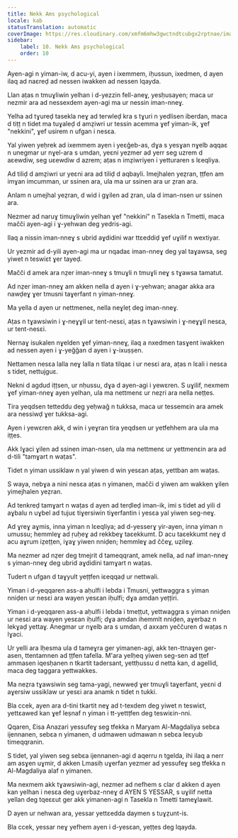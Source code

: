 ```yaml
---
title: Nekk Ams psychological
locale: kab
statusTranslation: automatic
coverImage: https://res.cloudinary.com/xmfm6mhw3gwctndtcubgx2rptnae/image/upload/v1741354419/small_cover_la_gran_rebelion_28716e29d2.webp
sidebar:
    label: 10. Nekk Ams psychological
    order: 10
---
```

Ayen-agi n yiman-iw, d acu-yi, ayen i ixemmem, iḥussun, ixedmen, d ayen ilaq ad naɛreḍ ad nessen iwakken ad nessen lqayda.

Llan aṭas n tmuɣliwin yelhan i d-yezzin fell-aneɣ, yesḥusayen; maca ur nezmir ara ad nessexdem ayen-agi ma ur nessin iman-nneɣ.

Yelha ad tɣureḍ tasekla neɣ ad terwleḍ kra s tɣuri n yedlisen iberdan, maca d tiṭṭ n tidet ma tuɣaleḍ d amẓiwri ur tessin acemma ɣef yiman-ik, ɣef "nekkini", ɣef usirem n ufgan i nesɛa.

Yal yiwen yeḥrek ad ixemmem ayen i yeɛǧeb-as, dɣa s yesɣan nɣelb aqqaɛ n unegmar ur nɣel-ara s umdan, yeɛni yezmer ad yerr seg uzrem d aɛewdiw, seg uɛewdiw d azrem; aṭas n imẓiwriyen i yetturaren s lɛeqliya.

Ad tiliḍ d amẓiwri ur yeɛni ara ad tiliḍ d aqbayli. Imejhalen yeẓran, ṭṭfen am imɣan imcumman, ur ssinen ara, ula ma ur ssinen ara ur ẓran ara.

Anlam n umejhal yeẓran, d wid i gɣilen ad ẓran, ula d iman-nsen ur ssinen ara.

Nezmer ad naruɣ timuɣliwin yelhan ɣef "nekkini" n Tasekla n Tmetti, maca mačči ayen-agi i ɣ-yehwan deg yedris-agi.

Ilaq a nissin iman-nneɣ s ubrid aɣdidini war ttɛeddiḍ ɣef uɣilif n wextiyar.

Ur yezmir ad d-yili ayen-agi ma ur nqadaɛ iman-nneɣ deg yal taɣawsa, seg yiwet n teswiɛt ɣer tayeḍ.

Mačči d amek ara nẓer iman-nneɣ s tmuɣli n tmuɣli neɣ s tɣawsa tamatut.

Ad nẓer iman-nneɣ am akken nella d ayen i ɣ-yehwan; anagar akka ara nawḍeɣ ɣer tmusni taɣerfant n yiman-nneɣ.

Ma yella d ayen ur nettmeneɛ, nella neɣleṭ deg iman-nneɣ.

Aṭas n tɣawsiwin i ɣ-neɣɣil ur tent-nesɛi, aṭas n tɣawsiwin i ɣ-neɣɣil nesɛa, ur tent-nesɛi.

Nernaɣ isukalen nɣelden ɣef yiman-nneɣ, ilaq a nxedmen tasɣent iwakken ad nessen ayen i ɣ-yeğğan d ayen i ɣ-ixuṣṣen.

Nettamen nesɛa lalla neɣ lalla n tlata tilqaɛ i ur nesɛi ara, aṭas n lɛali i nesɛa s tidet, nettujguɛ.

Nekni d agdud iṭṭsen, ur nḥussu, dɣa d ayen-agi i yewɛren. S uɣilif, nexmem ɣef yiman-nneɣ ayen yelhan, ula ma nettmenɛ ur neẓri ara nella neṭṭes.

Tira yeqdsen tetteddu deg yeḥwaǧ n tukksa, maca ur tessemɛin ara amek ara nessiwḍ ɣer tukksa-agi.

Ayen i yewɛren akk, d win i yeɣran tira yeqdsen ur yetfehhem ara ula ma iṭṭes.

Akk lɣaci ɣilen ad ssinen iman-nsen, ula ma nettmenɛ ur yettmenɛin ara ad d-tili "tamɣart n waṭas".

Tidet n yiman ussiklaw n yal yiwen d win yesɛan aṭas, yettban am waṭas.

S waya, nebɣa a nini nesɛa aṭas n yimanen, mačči d yiwen am wakken ɣilen yimejhalen yeẓran.

Ad tenkreḍ tamɣart n waṭas d ayen ad terḍleḍ iman-ik, imi s tidet ad yili d aɣbalu n uɣbel ad tujuɛ tiɣersiwin tiɣerfantin i yesɛa yal yiwen seg-neɣ.

Ad ɣreɣ aɣmis, inna yiman n lɛeqliya; ad d-yesserɣ yir-ayen, inna yiman n umussu; hemmleɣ ad ṛuḥeɣ ad rekkbeɣ taɛekkumt. D acu taɛekkumt neɣ d acu aɣrum iẓeṭṭen, iɣaɣ yiwen nniḍen; hemmleɣ ad ččeɣ, uẓileɣ.

Ma nezmer ad nẓer deg tmejrit d tameqqrant, amek nella, ad naf iman-nneɣ s yiman-nneɣ deg ubrid aɣdidini tamɣart n waṭas.

Tudert n ufgan d taɣyult yeṭṭfen iɛeqqaḍ ur nettwali.

Yiman i d-yeqqaren ass-a aḥulfi i lebda i Tmusni, yettwaggra s yiman nniḍen ur nesɛi ara wayen yesɛan iḥulfi; dɣa amdan yeṭṭiri.

Yiman i d-yeqqaren ass-a aḥulfi i lebda i tmeṭṭut, yettwaggra s yiman nniḍen ur nesɛi ara wayen yesɛan iḥulfi; dɣa amdan ihemmlt nniḍen, aɣerbaz n lekɣaḍ yettaɣ. Anegmar ur nɣelb ara s umdan, d axxam yeččuren d waṭas n lɣaci.

Ur yelli ara lḥesma ula d tameɣra ger yimanen-agi, akk ten-ttnaɣen ger-asen, ttentamnen ad ṭṭfen tafella. M'ara yelḥeq yiwen seg-sen ad ṭṭef ammasen iqesḥanen n tkartit tadersant, yettḥussu d netta kan, d agellid, maca deg taggara yettwakkes.

Ma neẓra tɣawsiwin seg tama-yagi, newweḍ ɣer tmuɣli taɣerfant, yeɛni d aɣersiw ussiklaw ur yesɛi ara anamk n tidet n tukki.

Bla ccek, ayen ara d-tini tkartit neɣ ad t-texdem deg yiwet n teswiɛt, yettɛawed kan ɣef leṣnaf n yiman i tt-yettṭfen deg teswiɛin-nni.

Qqaren, Ɛisa Anazari yessufeɣ seg tfekka n Maryam Al-Magdaliya sebɛa ijennanen, sebɛa n yimanen, d udmawen udmawan n sebɛa leɛyub timeqqranin.

S tidet, yal yiwen seg sebɛa ijennanen-agi d aqerru n tgelda, ihi ilaq a nerr am asɣen uɣmir, d akken Lmasiḥ uɣerfan yezmer ad yessufeɣ seg tfekka n Al-Magdaliya alaf n yimanen.

Ma nexmem akk tɣawsiwin-agi, nezmer ad nefhem s clar d akken d ayen kan yelhan i nesɛa deg uɣerbaz-nneɣ d AYEN S YESSAR, s uɣilif netta yellan deg tqeɛɛut ger akk yimanen-agi n Tasekla n Tmetti tameɣlawit.

D ayen ur nehwan ara, yessar yettɛedda daymen s tuɣẓunt-is.

Bla ccek, yessar neɣ yefhem ayen i d-yesɛan, yeṭṭes deg lqayda.


